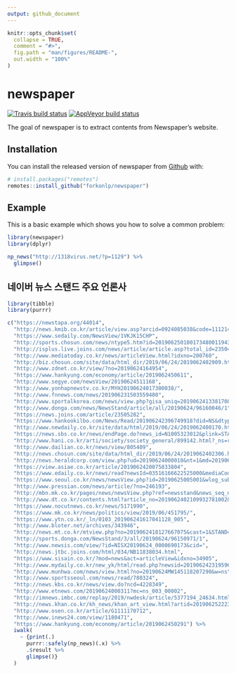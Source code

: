 ```yaml
---
output: github_document
---
```


<!-- README.md is generated from README.Rmd. Please edit that file -->

```r
knitr::opts_chunk$set(
  collapse = TRUE,
  comment = "#>",
  fig.path = "man/figures/README-",
  out.width = "100%"
)
```
# newspaper

<!-- badges: start -->
[![Travis build status](https://travis-ci.org/forkonlp/newspaper.svg?branch=master)](https://travis-ci.org/forkonlp/newspaper)
[![AppVeyor build status](https://ci.appveyor.com/api/projects/status/github/forkonlp/newspaper?branch=master&svg=true)](https://ci.appveyor.com/project/forkonlp/newspaper)
<!-- badges: end -->


The goal of newspaper is to extract contents from Newspaper's website.

## Installation

You can install the released version of newspaper from [Github](https://github.com/forkonlp/newspaper) with:

``` r
# install.packages("remotes")
remotes::install_github("forkonlp/newspaper")
```

## Example

This is a basic example which shows you how to solve a common problem:

```r
library(newspaper)
library(dplyr)

np_news("http://1318virus.net/?p=1129") %>% 
  glimpse()

```

## 네이버 뉴스 스탠드 주요 언론사

```r
library(tibble)
library(purrr)

c("https://newstapa.org/44014",
  "http://news.kmib.co.kr/article/view.asp?arcid=0924085038&code=11121400&sid1=pol&cp=nv2",
  "https://www.sedaily.com/NewsView/1VKJK15CHP",
  "http://sports.chosun.com/news/ntype5.htm?id=201906250100173480011943&ServiceDate=20190624",
  "http://isplus.live.joins.com/news/article/article.asp?total_id=23504743",
  "http://www.mediatoday.co.kr/news/articleView.html?idxno=200760",
  "http://biz.chosun.com/site/data/html_dir/2019/06/24/2019062402909.html",
  "http://www.zdnet.co.kr/view/?no=20190624164954",
  "https://www.hankyung.com/economy/article/2019062450611",
  "http://www.segye.com/newsView/20190624511168",
  "http://www.yonhapnewstv.co.kr/MYH20190624017300038/",
  "http://www.fnnews.com/news/201906231503559480",
  "http://www.sportalkorea.com/news/view.php?gisa_uniq=2019062413381708&key=&page=1&field=&section_code=10",
  "http://www.donga.com/news/NewsStand/article/all/20190624/96160046/1",
  "https://news.joins.com/article/23505282",
  "https://www.hankookilbo.com/News/Read/201906242396749918?did=NS&dtype=2&dtypecode=9690&prnewsid=",
  "http://www.newdaily.co.kr/site/data/html/2019/06/24/2019062400170.html",
  "https://news.sbs.co.kr/news/endPage.do?news_id=N1005323012&plink=STAND&cooper=NAVER",
  "http://www.hani.co.kr/arti/society/society_general/899142.html?_ns=r2",
  "http://www.dailian.co.kr/news/view/805409",
  "http://news.chosun.com/site/data/html_dir/2019/06/24/2019062402306.html",
  "http://news.heraldcorp.com/view.php?ud=20190624000010&nt=1&md=20190624071612_BL",
  "https://view.asiae.co.kr/article/2019062420075833804",
  "https://www.edaily.co.kr/news/read?newsId=03516166622525000&mediaCodeNo=257&OutLnkChk=Y",
  "https://www.seoul.co.kr/news/newsView.php?id=20190625005001&wlog_sub=svt_006",
  "http://www.pressian.com/news/article/?no=246193",
  "http://mbn.mk.co.kr/pages/news/newsView.php?ref=newsstand&news_seq_no=3870180&pos=20002_3",
  "http://www.dt.co.kr/contents.html?article_no=2019062402109932781002&naver=stand",
  "https://www.nocutnews.co.kr/news/5171990",
  "https://www.mk.co.kr/news/politics/view/2019/06/451795/",
  "https://www.ytn.co.kr/_ln/0103_201906241617041128_005",
  "http://www.bloter.net/archives/343946",
  "http://news.mt.co.kr/mtview.php?no=2019062418127667075&cast=1&STAND=MTS_P",
  "http://sports.donga.com/NewsStand/3/all/20190624/96150971/1",
  "http://www.newsis.com/view/?id=NISX20190624_0000690173&cid=",
  "http://news.jtbc.joins.com/html/034/NB11838034.html",
  "https://www.sisain.co.kr/?mod=news&act=articleView&idxno=34905",
  "http://www.mydaily.co.kr/new_yk/html/read.php?newsid=201906242319596580",
  "http://www.munhwa.com/news/view.html?no=20190624MW145118207290&w=ns",
  "http://www.sportsseoul.com/news/read/780324",
  "http://news.kbs.co.kr/news/view.do?ncd=4228349",
  "http://www.etnews.com/20190624000311?mc=ns_003_00002",
  "http://imnews.imbc.com/replay/2019/nwdesk/article/5377194_24634.html",
  "http://news.khan.co.kr/kh_news/khan_art_view.html?artid=201906252223015&code=910402",
  "http://www.osen.co.kr/article/G1111170712",
  "http://www.inews24.com/view/1180471",
  "https://www.hankyung.com/economy/article/2019062450291") %>% 
  iwalk(
    ~ {print(.)
      purrr::safely(np_news)(.x) %>% 
      .$result %>% 
      glimpse()}
  )
```
